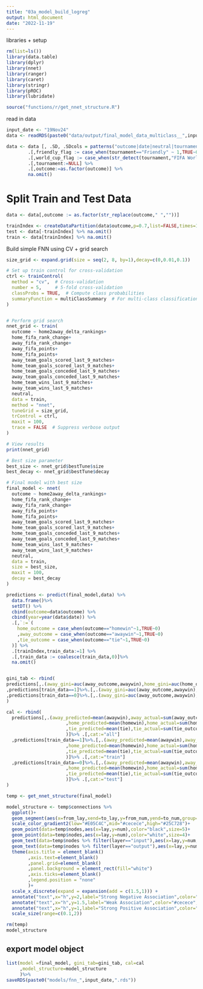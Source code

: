 ```yaml
---
title: "03a_model_build_logreg"
output: html_document
date: "2022-11-19"
---
```





libraries + setup
```r
rm(list=ls())
library(data.table)
library(dplyr)
library(nnet)
library(ranger)
library(caret)
library(stringr)
library(pROC)
library(lubridate)

source("functions/r/get_nnet_structure.R")
```

read in data
```r
input_date <- "19Nov24"
data <- readRDS(paste0("data/output/final_model_data_multiclass__",input_date,".rds")) 

data <- data [, .SD, .SDcols = patterns("outcome|date|neutral|tournament|last_9_matches|delta_rankings|home_team_|away_team_|fifa")]%>%
        .[,friendly_flag := case_when(tournament=="Friendly" ~ 1,TRUE~0)] %>%
        .[,world_cup_flag := case_when(str_detect(tournament,"FIFA World Cup")~1,TRUE~0)] %>%
        .[,tournament:=NULL] %>%
        .[,outcome:=as.factor(outcome)] %>%
        na.omit()

```


# Split Train and Test Data
```r
data <- data[,outcome := as.factor(str_replace(outcome," ",""))]

trainIndex <- createDataPartition(data$outcome,p=0.7,list=FALSE,times=1)
test <- data[-trainIndex] %>% na.omit()
train <- data[trainIndex] %>% na.omit()
```


Build simple FNN using CV + grid search
```r

size_grid <- expand.grid(size = seq(2, 8, by=1),decay=c(0,0.01,0.1))

# Set up train control for cross-validation
ctrl <- trainControl(
  method = "cv",  # Cross-validation
  number = 5,     # 5-fold cross-validation
  classProbs = TRUE,  # Compute class probabilities
  summaryFunction = multiClassSummary  # For multi-class classification
)


# Perform grid search
nnet_grid <- train(
  outcome ~ home2away_delta_rankings+
  home_fifa_rank_change+
  away_fifa_rank_change+
  away_fifa_points+
  home_fifa_points+
  away_team_goals_scored_last_9_matches+
  home_team_goals_scored_last_9_matches+
  home_team_goals_conceded_last_9_matches+
  away_team_goals_conceded_last_9_matches+
  home_team_wins_last_9_matches+
  away_team_wins_last_9_matches+
  neutral,
  data = train,
  method = "nnet",
  tuneGrid = size_grid,
  trControl = ctrl,
  maxit = 100,
  trace = FALSE  # Suppress verbose output
)

# View results
print(nnet_grid)

# Best size parameter
best_size <- nnet_grid$bestTune$size
best_decay <- nnet_grid$bestTune$decay

# Final model with best size
final_model <- nnet(
  outcome ~ home2away_delta_rankings+
  home_fifa_rank_change+
  away_fifa_rank_change+
  away_fifa_points+
  home_fifa_points+
  away_team_goals_scored_last_9_matches+
  home_team_goals_scored_last_9_matches+
  home_team_goals_conceded_last_9_matches+
  away_team_goals_conceded_last_9_matches+
  home_team_wins_last_9_matches+
  away_team_wins_last_9_matches+
  neutral,
  data = train, 
  size = best_size, 
  maxit = 100, 
  decay = best_decay
)
```




```r

predictions <- predict(final_model,data) %>% 
  data.frame()%>%
  setDT() %>%
  cbind(outcome=data$outcome) %>%
  cbind(year=year(data$date)) %>%
  .[,`:=`(
    home_outcome = case_when(outcome=="homewin"~1,TRUE~0)
    ,away_outcome = case_when(outcome=="awaywin"~1,TRUE~0)
    ,tie_outcome = case_when(outcome=="tie"~1,TRUE~0)
  )] %>%
  .[trainIndex,train_data:=1] %>%
  .[,train_data := coalesce(train_data,0)]%>%
  na.omit()


gini_tab <- rbind(
predictions[,.(away_gini=auc(away_outcome,awaywin),home_gini=auc(home_outcome,homewin),tie_gini=auc(tie_outcome,tie)),year] %>% .[,cat:="all"]
,predictions[train_data==1]%>%.[,.(away_gini=auc(away_outcome,awaywin),home_gini=auc(home_outcome,homewin),tie_gini=auc(tie_outcome,tie)),year] %>% .[,cat:="train"]
,predictions[train_data==0]%>%.[,.(away_gini=auc(away_outcome,awaywin),home_gini=auc(home_outcome,homewin),tie_gini=auc(tie_outcome,tie)),year] %>% .[,cat:="test"]
)

cal <- rbind(
  predictions[,.(away_predicted=mean(awaywin),away_actual=sum(away_outcome)/.N,away_vol=sum(away_outcome)
                      ,home_predicted=mean(homewin),home_actual=sum(home_outcome)/.N,home_vol=sum(home_outcome)
                      ,tie_predicted=mean(tie),tie_actual=sum(tie_outcome)/.N,tie_vol=sum(tie_outcome)
                      )]%>% .[,cat:="all"]
  ,predictions[train_data==1]%>%.[,.(away_predicted=mean(awaywin),away_actual=sum(away_outcome)/.N,away_vol=sum(away_outcome)
                      ,home_predicted=mean(homewin),home_actual=sum(home_outcome)/.N,home_vol=sum(home_outcome)
                      ,tie_predicted=mean(tie),tie_actual=sum(tie_outcome)/.N,tie_vol=sum(tie_outcome)
                      )]%>% .[,cat:="train"]
  ,predictions[train_data==0]%>%.[,.(away_predicted=mean(awaywin),away_actual=sum(away_outcome)/.N,away_vol=sum(away_outcome)
                      ,home_predicted=mean(homewin),home_actual=sum(home_outcome)/.N,home_vol=sum(home_outcome)
                      ,tie_predicted=mean(tie),tie_actual=sum(tie_outcome)/.N,tie_vol=sum(tie_outcome)
                      )]%>% .[,cat:="test"]
)

```

```r
temp <- get_nnet_structure(final_model)

model_structure <- temp$connections %>%
  ggplot()+
  geom_segment(aes(x=from_lay,xend=to_lay,y=from_num,yend=to_num,group=1,color=weight,size=abs(weight)))+
  scale_color_gradient2(low="#E05C4C",mid="#cecece",high="#25C728")+
  geom_point(data=temp$nodes,aes(x=lay,y=num),color="black",size=5)+
  geom_point(data=temp$nodes,aes(x=lay,y=num),color="white",size=4)+
  geom_text(data=temp$nodes %>% filter(layer=="input"),aes(x=lay,y=num,label=name),size=4,hjust=1,nudge_x=-0.1)+
  geom_text(data=temp$nodes %>% filter(layer=="output"),aes(x=lay,y=num,label=name),size=4,hjust=-1,nudge_x=0.01)+
  theme(axis.title = element_blank()
        ,axis.text=element_blank()
        ,panel.grid=element_blank()
        ,panel.background = element_rect(fill="white")
        ,axis.ticks=element_blank()
        ,legend.position = "none"
        )+
  scale_x_discrete(expand = expansion(add = c(1.5,1))) +
  annotate("text",x="h",y=2,label="Strong Negative Association",color="#E05C4C",hjust=0)+
  annotate("text",x="h",y=1.5,label="Weak Association",color="#cecece",hjust=0)+
  annotate("text",x="h",y=1,label="Strong Positive Association",color="#25C728",hjust=0)+
  scale_size(range=c(0.1,2))

rm(temp)
model_structure
```


## export model object
```r
list(model =final_model, gini_tab=gini_tab, cal=cal
     ,model_structure=model_structure
     )%>%
saveRDS(paste0("models/fnn_",input_date,".rds"))
```


